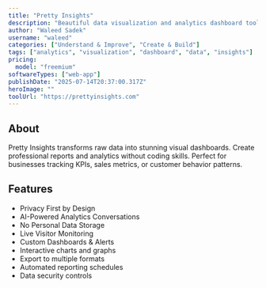 ```yaml
---
title: "Pretty Insights"
description: "Beautiful data visualization and analytics dashboard tool"
author: "Waleed Sadek"
username: "waleed"
categories: ["Understand & Improve", "Create & Build"]
tags: ["analytics", "visualization", "dashboard", "data", "insights"]
pricing:
  model: "freemium"
softwareTypes: ["web-app"]
publishDate: "2025-07-14T20:37:00.317Z"
heroImage: ""
toolUrl: "https://prettyinsights.com"
---
```

## About
Pretty Insights transforms raw data into stunning visual dashboards. Create professional reports and analytics without coding skills. Perfect for businesses tracking KPIs, sales metrics, or customer behavior patterns.

## Features
- Privacy First by Design
- AI-Powered Analytics Conversations
- No Personal Data Storage
- Live Visitor Monitoring
- Custom Dashboards & Alerts
- Interactive charts and graphs
- Export to multiple formats
- Automated reporting schedules
- Data security controls
